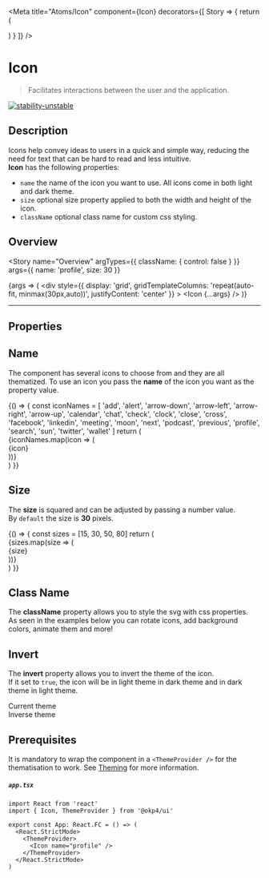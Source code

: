 
<Meta
  title="Atoms/Icon"
  component={Icon}
  decorators={[
    Story => {
      return (
        <ThemeProvider>
          <div className="component-story-main">
            <ThemeSwitcher />
            <Story />
          </div>
        </ThemeProvider>
      )
    }
  ]}
/>

# Icon

> Facilitates interactions between the user and the application.

[![stability-unstable](https://img.shields.io/badge/stability-unstable-yellow.svg)](https://github.com/emersion/stability-badges#unstable)

## Description

Icons help convey ideas to users in a quick and simple way,
reducing the need for text that can be hard to read and less intuitive.  
**Icon** has the following properties:

- `name` the name of the icon you want to use. All icons come in both light and dark theme.
- `size` optional size property applied to both the width and height of the icon.
- `className` optional class name for custom css styling.

## Overview

<Story
  name="Overview"
  argTypes={{ className: { control: false } }}
  args={{ name: 'profile', size: 30 }}
>
  {args => (
    <div
      style={{
        display: 'grid',
        gridTemplateColumns: 'repeat(auto-fit, minmax(30px,auto))',
        justifyContent: 'center'
      }}
    >
      <Icon {...args} />
    </div>
  )}
</Story>

---

## Properties

<ArgsTable story="Overview" />

## Name

The component has several icons to choose from and they are all thematized. To use an icon you pass
the **name** of the icon you want as the property value.

<Canvas>
  <Story name="Name">
    {() => {
      const iconNames = [
        'add',
        'alert',
        'arrow-down',
        'arrow-left',
        'arrow-right',
        'arrow-up',
        'calendar',
        'chat',
        'check',
        'clock',
        'close',
        'cross',
        'facebook',
        'linkedin',
        'meeting',
        'moon',
        'next',
        'podcast',
        'previous',
        'profile',
        'search',
        'sun',
        'twitter',
        'wallet'
      ]
      return (
        <div
          style={{
            display: 'grid',
            gridTemplateColumns: 'repeat(auto-fit, minmax(100px,100px))',
            justifyContent: 'center',
            gap: '10px'
          }}
        >
          {iconNames.map(icon => (
            <div className="icon-card" key={icon}>
              <Icon name={icon} />
              <Typography as="span" fontSize="x-small" fontFamily="secondary">
                {icon}
              </Typography>
            </div>
          ))}
        </div>
      )
    }}
  </Story>
</Canvas>

## Size

The **size** is squared and can be adjusted by passing a number value.  
By `default` the size is **30** pixels.

<Canvas>
  <Story name="Size">
    {() => {
      const sizes = [15, 30, 50, 80]
      return (
        <div
          style={{
            display: 'grid',
            gridTemplateColumns: 'repeat(auto-fit, minmax(75px,auto))',
            justifyContent: 'center',
            justifyItems: 'center',
            alignItems: 'center',
            gap: '10px'
          }}
        >
          {sizes.map(size => (
            <div className="icon-size" key={size}>
              <Icon name="wallet" size={size} />
              <Typography as="span" fontSize="x-small" fontFamily="secondary">
                {size}
              </Typography>
            </div>
          ))}
        </div>
      )
    }}
  </Story>
</Canvas>

## Class Name

The **className** property allows you to style the svg with css properties.  
As seen in the examples below you can rotate icons, add background colors, animate them and more!

<Canvas>
  <Story name="Class Name">
    <div
      style={{
        display: 'grid',
        gridTemplateColumns: 'repeat(auto-fit, minmax(30px,auto))',
        justifyContent: 'center',
        gap: '30px'
      }}
    >
      <Icon name="add" className="rotate-add" />
      <Icon name="arrow-right" className="bg-arrow-right" />
      <Icon name="chat" className="bouncing-chat" />
    </div>
  </Story>
</Canvas>

## Invert

The **invert** property allows you to invert the theme of the icon.  
If it set to `true`, the icon will be in light theme in dark theme and in dark theme in light theme.

<Canvas>
  <Story name="Invert">
    <div
      style={{
        display: 'grid',
        gridTemplateColumns: 'repeat(auto-fit, minmax(150px,150px))',
        justifyContent: 'center',
        gap: '30px'
      }}
    >
      <div className="icon-card">
        <Icon name="wallet" />
        <Typography as="span" color="text" fontSize="x-small" fontFamily="secondary">
          Current theme
        </Typography>
      </div>
      <div className="icon-card invert">
        <Icon name="wallet" invert />
        <Typography as="span" color="inverted-text" fontSize="x-small" fontFamily="secondary">
          Inverse theme
        </Typography>
      </div>
    </div>
  </Story>
</Canvas>

## Prerequisites

It is mandatory to wrap the component in a `<ThemeProvider />` for the thematisation to work.
See <a href="?path=/docs/atoms-brand-identity-theming--theming">Theming</a> for more information.

##### **`app.tsx`**

```tsx
import React from 'react'
import { Icon, ThemeProvider } from '@okp4/ui'

export const App: React.FC = () => (
  <React.StrictMode>
    <ThemeProvider>
      <Icon name="profile" />
    </ThemeProvider>
  </React.StrictMode>
)
```
